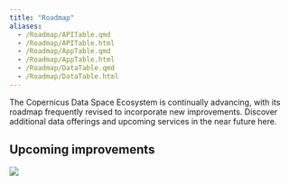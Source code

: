 ```yaml
---
title: "Roadmap"
aliases: 
  - /Roadmap/APITable.qmd
  - /Roadmap/APITable.html
  - /Roadmap/AppTable.qmd
  - /Roadmap/AppTable.html
  - /Roadmap/DataTable.qmd
  - /Roadmap/DataTable.html
---
```


The Copernicus Data Space Ecosystem is continually advancing, with its roadmap frequently revised to incorporate new improvements.
Discover additional data offerings and upcoming services in the near future here.


## Upcoming improvements

![](_images/CDSE_Roadmap_17.02.2025.png)
